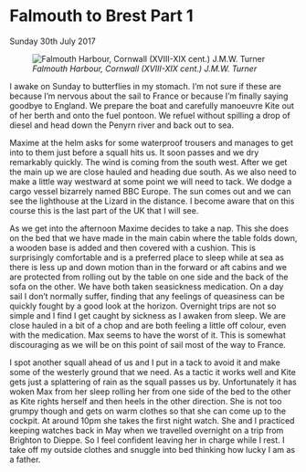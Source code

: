 
# Falmouth to Brest Part 1 
Sunday 30th July 2017

![*Falmouth Harbour, Cornwall (XVIII-XIX cent.) J.M.W. Turner*](images/FalmouthHarbour.jpg "Falmouth Harbour")

I awake on Sunday to butterflies in my stomach. I’m not sure if these are because I’m nervous about the sail to France or because I’m finally saying goodbye to England. We prepare the boat and carefully manoeuvre Kite out of her berth and onto the fuel pontoon. We refuel without spilling a drop of diesel and head down the Penyrn river and back out to sea.

Maxime at the helm asks for some waterproof trousers and manages to get into to them just before a squall hits us. It soon passes and we dry remarkably quickly. The wind is coming from the south west. After we get the main up we are close hauled and heading due south. As we also need to make a little way westward at some point we will need to tack. We dodge a cargo vessel bizarrely named BBC Europe. The sun comes out and we can see the lighthouse at the Lizard in the distance. I become aware that on this course this is the last part of the UK that I will see.

As we get into the afternoon Maxime decides to take a nap. This she does on the bed that we have made in the main cabin where the table folds down, a wooden base is added and then covered with a cushion. This is surprisingly comfortable and is a preferred place to sleep while at sea as there is less up and down motion than in the forward or aft cabins and we are protected from rolling out by the table on one side and the back of the sofa on the other. We have both taken seasickness medication. On a day sail I don’t normally suffer, finding that any feelings of queasiness can be quickly fought by a good look at the horizon. Overnight trips are not so simple and I find I get caught by sickness as I awaken from sleep. We are close hauled in a bit of a chop and are both feeling a little off colour, even with the medication. Max seems to have the worst of it. This is somewhat discouraging as we will be on this point of sail most of the way to France.

I spot another squall ahead of us and I put in a tack to avoid it and make some of the westerly ground that we need. As a tactic it works well and Kite gets just a splattering of rain as the squall passes us by. Unfortunately it has woken Max from her sleep rolling her from one side of the bed to the other as Kite rights herself and then heels in the other direction. She is not too grumpy though and gets on warm clothes so that she can come up to the cockpit. At around 10pm she takes the first night watch. She and I practiced keeping watches back in May when we travelled overnight on a trip from Brighton to Dieppe. So I feel confident leaving her in charge while I rest. I take off my outside clothes and snuggle into bed thinking how lucky I am as a father.
